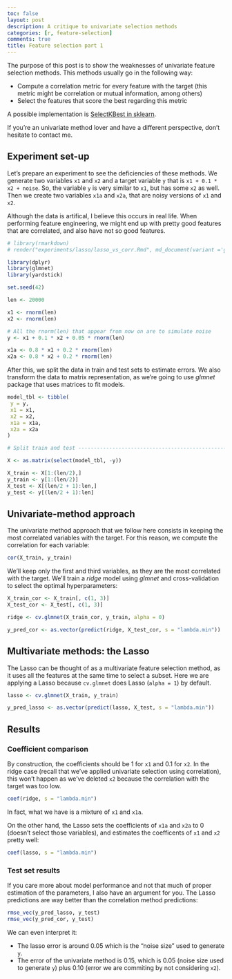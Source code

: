 ```yaml
---
toc: false
layout: post
description: A critique to univariate selection methods
categories: [r, feature-selection]
comments: true
title: Feature selection part 1
---
```


The purpose of this post is to show the weaknesses of univariate feature selection methods. This methods usually go in the following way:

- Compute a correlation metric for every feature with the target (this metric might be correlation or mutual information, among others)
- Select the features that score the best regarding this metric

A possible implementation is [SelectKBest in sklearn](https://scikit-learn.org/stable/modules/generated/sklearn.feature_selection.SelectKBest.html).

If you're an univariate method lover and have a different perspective, don't hesitate to contact me.

## Experiment set-up

Let's prepare an experiment to see the deficiencies of these methods. We generate two variables `x1` and `x2` and a target variable `y` that is `x1 + 0.1 * x2 + noise`. So, the variable `y` is very similar to `x1`, but has some `x2` as well. Then we create two variables `x1a` and `x2a`, that are noisy versions of `x1` and `x2`.


Although the data is artifical, I believe this occurs in real life. When performing feature engineering, we might end up with pretty good features that are correlated, and also have not so good features.

```r
# library(rmarkdown)
# render("experiments/lasso/lasso_vs_corr.Rmd", md_document(variant ='gfm', preserve_yaml=TRUE))
```
```r
library(dplyr)
library(glmnet)
library(yardstick)

set.seed(42)

len <- 20000

x1 <- rnorm(len)
x2 <- rnorm(len)

# All the rnorm(len) that appear from now on are to simulate noise
y <- x1 + 0.1 * x2 + 0.05 * rnorm(len)

x1a <- 0.8 * x1 + 0.2 * rnorm(len)
x2a <- 0.8 * x2 + 0.2 * rnorm(len)

```


After this, we split the data in train and test sets to estimate errors. We also transform the data to matrix representation, as we're going to use _glmnet_ package that uses matrices to fit models.

```r
model_tbl <- tibble(
 y = y,
 x1 = x1,
 x2 = x2,
 x1a = x1a,
 x2a = x2a
)

# Split train and test ----------------------------------------------------

X <- as.matrix(select(model_tbl, -y))

X_train <- X[1:(len/2),]
y_train <- y[1:(len/2)]
X_test <- X[(len/2 + 1):len,]
y_test <- y[(len/2 + 1):len]

```


## Univariate-method approach

The univariate method approach that we follow here consists in keeping the most correlated variables with the target. For this reason, we compute the correlation for each variable:

```r
cor(X_train, y_train)
```

We'll keep only the first and third variables, as they are the most correlated with the target. We'll train a _ridge_ model using _glmnet_ and cross-validation to select the optimal hyperparameters:

```r
X_train_cor <- X_train[, c(1, 3)]
X_test_cor <- X_test[, c(1, 3)]

ridge <- cv.glmnet(X_train_cor, y_train, alpha = 0)

y_pred_cor <- as.vector(predict(ridge, X_test_cor, s = "lambda.min"))

```

## Multivariate methods: the Lasso

The Lasso can be thought of as a multivariate feature selection method, as it uses all the features at the same time to select a subset. Here we are applying a Lasso because `cv.glmnet` does Lasso (`alpha = 1`) by default.

```r
lasso <- cv.glmnet(X_train, y_train)

y_pred_lasso <- as.vector(predict(lasso, X_test, s = "lambda.min"))
```

## Results

### Coefficient comparison

By construction, the coefficients should be 1 for `x1` and 0.1 for `x2`. In the ridge case (recall that we've applied univariate selection using correlation), this won't happen as we've deleted `x2` because the correlation with the target was too low.

```r
coef(ridge, s = "lambda.min")
```

In fact, what we have is a mixture of `x1` and `x1a`.

On the other hand, the Lasso sets the coefficients of `x1a` and `x2a` to 0 (doesn't select those variables), and estimates the coefficents of `x1` and `x2` pretty well:

```r
coef(lasso, s = "lambda.min")
```

### Test set results

If you care more about model performance and not that much of proper estimation of the parameters, I also have an argument for you. The Lasso predictions are way better than the correlation method predictions:

```r
rmse_vec(y_pred_lasso, y_test)
rmse_vec(y_pred_cor, y_test)
```

We can even interpret it:

- The lasso error is around 0.05 which is the "noise size" used to generate `y`.
- The error of the univariate method is 0.15, which is 0.05 (noise size used to generate `y`) plus 0.10 (error we are commiting by not considering `x2`).

